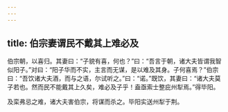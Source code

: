 ```yaml
---
---
---
```

title: 伯宗妻谓民不戴其上难必及
---


伯宗朝，以喜归。其妻曰：“子貌有喜，何也？”曰：“吾言于朝，诸大夫皆谓我智似阳子。”对曰：“阳子华而不实，主言而无谋，是以难及其身。子何喜焉？”伯宗曰：“吾饮诸大夫酒，而与之语，尔试听之。”曰：“诺。”既饮，其妻曰：“诸大夫莫子若也。然而民不能戴其上久矣，难必及子乎！盍亟索士整庇州犁焉。”得毕阳。

及栾弗忌之难，诸大夫害伯宗，将谋而杀之。毕阳实送州犁于荆。

